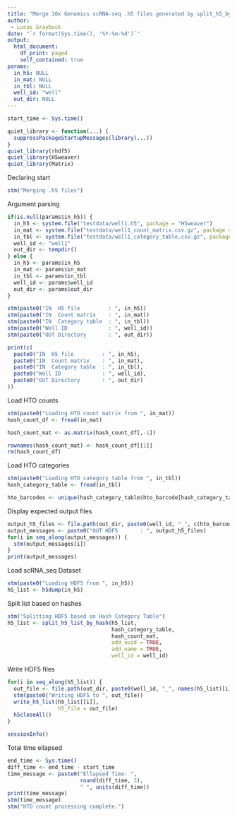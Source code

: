 ```yaml
---
title: "Merge 10x Genomics scRNA-seq .h5 files generated by split_h5_by_hash.Rmd"
author: 
 - Lucas Graybuck
date: "`r format(Sys.time(), '%Y-%m-%d')`"
output:
  html_document:
    df_print: paged
    self_contained: true
params:
  in_h5: NULL
  in_mat: NULL
  in_tbl: NULL
  well_id: "well"
  out_dir: NULL
---
```


```r
start_time <- Sys.time()

quiet_library <- function(...) {
  suppressPackageStartupMessages(library(...))
}
quiet_library(rhdf5)
quiet_library(H5weaver)
quiet_library(Matrix)
```

Declaring start
```r
stm("Merging .h5 files")
```

Argument parsing
```r
if(is.null(params$in_h5)) {
  in_h5 <- system.file("testdata/well1.h5", package = "H5weaver")
  in_mat <- system.file("testdata/well1_count_matrix.csv.gz", package = "H5weaver")
  in_tbl <- system.file("testdata/well1_category_table.csv.gz", package = "H5weaver")
  well_id <- "well1"
  out_dir <- tempdir()
} else {
  in_h5 <- params$in_h5
  in_mat <- params$in_mat
  in_tbl <- params$in_tbl
  well_id <- params$well_id
  out_dir <- params$out_dir
}

stm(paste0("IN  H5 file         : ", in_h5))
stm(paste0("IN  Count matrix    : ", in_mat))
stm(paste0("IN  Category table  : ", in_tbl))
stm(paste0("Well ID             : ", well_id))
stm(paste0("OUT Directory       : ", out_dir))
```

```r
print(c(
  paste0("IN  H5 file         : ", in_h5),
  paste0("IN  Count matrix    : ", in_mat),
  paste0("IN  Category table  : ", in_tbl),
  paste0("Well ID             : ", well_id),
  paste0("OUT Directory       : ", out_dir)
))
```

Load HTO counts
```r
stm(paste0("Loading HTO count matrix from ", in_mat))
hash_count_df <- fread(in_mat)

hash_count_mat <- as.matrix(hash_count_df[,-1])

rownames(hash_count_mat) <- hash_count_df[[1]]
rm(hash_count_df)
```

Load HTO categories
```r
stm(paste0("Loading HTO category table from ", in_tbl))
hash_category_table <- fread(in_tbl)

hto_barcodes <- unique(hash_category_table$hto_barcode[hash_category_table$hto_category == "singlet"])
```

Display expected output files
```r
output_h5_files <- file.path(out_dir, paste0(well_id, "_", c(hto_barcodes,"multiplet"),".h5"))
output_messages <- paste0("OUT HDF5       : ", output_h5_files)
for(i in seq_along(output_messages)) {
  stm(output_messages[i])
}
print(output_messages)
```


Load scRNA_seq  Dataset
```r
stm(paste0("Loading HDF5 from ", in_h5))
h5_list <- h5dump(in_h5)
```

Split list based on hashes
```r
stm("Splitting HDF5 based on Hash Category Table")
h5_list <- split_h5_list_by_hash(h5_list,
                                 hash_category_table,
                                 hash_count_mat,
                                 add_uuid = TRUE,
                                 add_name = TRUE,
                                 well_id = well_id)
```

Write HDF5 files
```r
for(i in seq_along(h5_list)) {
  out_file <- file.path(out_dir, paste0(well_id, "_", names(h5_list)[i],".h5"))
  stm(paste0("Writing HDF5 to ", out_file))
  write_h5_list(h5_list[[i]],
                h5_file = out_file)
  h5closeAll()
}
```

```r
sessionInfo()
```

Total time ellapsed
```r
end_time <- Sys.time()
diff_time <- end_time - start_time
time_message <- paste0("Ellapsed Time: ", 
                       round(diff_time, 3),
                       " ", units(diff_time))
print(time_message)
stm(time_message)
stm("HTO count processing complete.")
```
